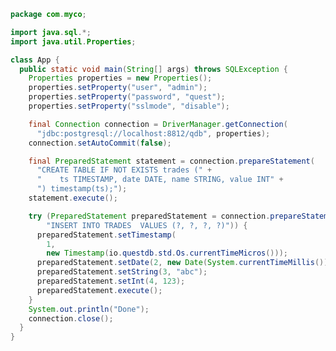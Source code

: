 ```java
package com.myco;

import java.sql.*;
import java.util.Properties;

class App {
  public static void main(String[] args) throws SQLException {
    Properties properties = new Properties();
    properties.setProperty("user", "admin");
    properties.setProperty("password", "quest");
    properties.setProperty("sslmode", "disable");

    final Connection connection = DriverManager.getConnection(
      "jdbc:postgresql://localhost:8812/qdb", properties);
    connection.setAutoCommit(false);

    final PreparedStatement statement = connection.prepareStatement(
      "CREATE TABLE IF NOT EXISTS trades (" +
      "    ts TIMESTAMP, date DATE, name STRING, value INT" +
      ") timestamp(ts);");
    statement.execute();

    try (PreparedStatement preparedStatement = connection.prepareStatement(
        "INSERT INTO TRADES  VALUES (?, ?, ?, ?)")) {
      preparedStatement.setTimestamp(
        1,
        new Timestamp(io.questdb.std.Os.currentTimeMicros()));
      preparedStatement.setDate(2, new Date(System.currentTimeMillis()));
      preparedStatement.setString(3, "abc");
      preparedStatement.setInt(4, 123);
      preparedStatement.execute();
    }
    System.out.println("Done");
    connection.close();
  }
}
```
